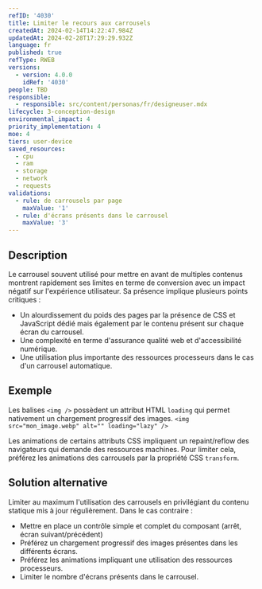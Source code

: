 ```yaml
---
refID: '4030'
title: Limiter le recours aux carrousels
createdAt: 2024-02-14T14:22:47.984Z
updatedAt: 2024-02-28T17:29:29.932Z
language: fr
published: true
refType: RWEB
versions:
  - version: 4.0.0
    idRef: '4030'
people: TBD
responsible:
  - responsible: src/content/personas/fr/designeuser.mdx
lifecycle: 3-conception-design
environmental_impact: 4
priority_implementation: 4
moe: 4
tiers: user-device
saved_resources:
  - cpu
  - ram
  - storage
  - network
  - requests
validations:
  - rule: de carrousels par page
    maxValue: '1'
  - rule: d'écrans présents dans le carrousel
    maxValue: '3'
---
```


## Description

Le carrousel souvent utilisé pour mettre en avant de multiples contenus montrent rapidement ses limites en terme de conversion avec un impact négatif sur l'expérience utilisateur. Sa présence implique plusieurs points critiques :

* Un alourdissement du poids des pages par la présence de CSS et JavaScript dédié mais également par le contenu présent sur chaque écran du carrousel.
* Une complexité en terme d'assurance qualité web et d'accessibilité numérique.
* Une utilisation plus importante des ressources processeurs dans le cas d'un carrousel automatique.

## Exemple

Les balises `<img />` possèdent un attribut HTML `loading` qui permet nativement un chargement progressif des images.
`<img src="mon_image.webp" alt="" loading="lazy" />`

Les animations de certains attributs CSS impliquent un repaint/reflow des navigateurs qui demande des ressources machines. Pour limiter cela, préférez les animations des carrousels par la propriété CSS `transform`.

## Solution alternative

Limiter au maximum l'utilisation des carrousels en privilégiant du contenu statique mis à jour régulièrement.
Dans le cas contraire :

* Mettre en place un contrôle simple et complet du composant (arrêt, écran suivant/précédent)
* Préférez un chargement progressif des images présentes dans les différents écrans.
* Préférez les animations impliquant une utilisation des ressources processeurs.
* Limiter le nombre d'écrans présents dans le carrousel.
